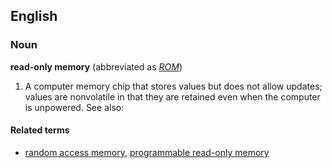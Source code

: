 ==English==

===Noun===
{{wikipedia}}
'''read-only memory'''  (abbreviated as ''[[ROM]]'')

# A computer memory chip that stores values but  does not allow updates; values are nonvolatile in that they are retained even when the computer is unpowered.  See also:

====Related terms====
* [[random access memory]], [[programmable read-only memory]]
